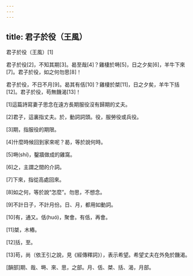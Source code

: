 ```yaml
---
---
---
```

title: 君子於役（王風）
---




君子於役（王風）[1]

君子於役[2]，不知其期[3]。曷至哉[4]？雞棲於塒[5]，日之夕矣[6]，羊牛下來[7]。君子於役，如之何勿思[8]！

君子於役，不日不月[9]。曷其有佸[10]？雞棲於桀[11]，日之夕矣，羊牛下括[12]。君子於役，苟無饑渴[13]！

[1]這篇詩寫妻子思念在遠方長期服役沒有歸期的丈夫。

[2]君子，這裏指丈夫。於，動詞詞頭。役，服勞役或兵役。

[3]期，指服役的期限。

[4]什麼時候回到家來呢？曷，等於說何時。

[5]塒(shí)，鑿牆做成的雞窩。

[6]之，主謂之間的介詞。

[7]下來，指從高處回來。

[8]如之何，等於說“怎麼”。勿思，不想念。

[9]不計日子，不計月份。日、月，都用如動詞。

[10]有，通又。佸(huó)，聚會。有佸，再會。

[11]桀，木樁。

[12]括，至。

[13]苟，尚（依王引之說，見《經傳釋詞》），表示希望。希望丈夫在外免於饑渴。

[韻部]期、哉、塒、來、思，之部。月、佸、桀、括、渴，月部。